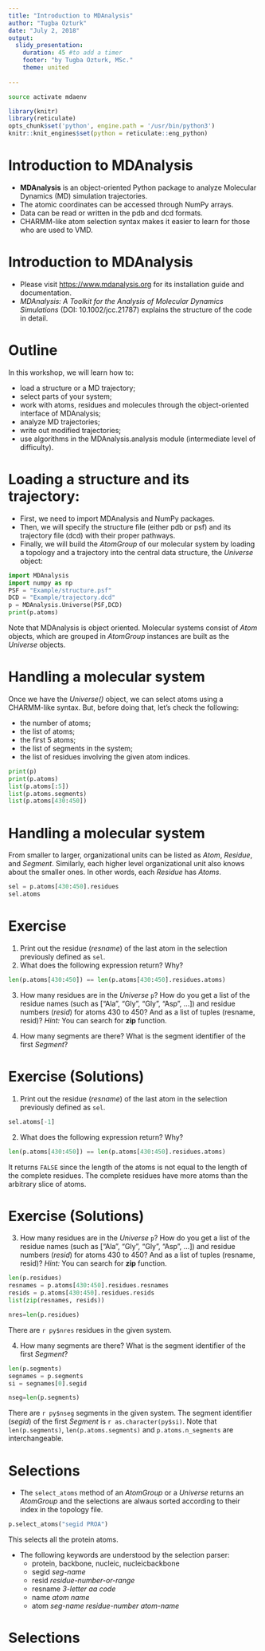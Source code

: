 ```yaml
---
title: "Introduction to MDAnalysis"
author: "Tugba Ozturk"
date: "July 2, 2018"
output: 
  slidy_presentation:
    duration: 45 #to add a timer
    footer: "by Tugba Ozturk, MSc."
    theme: united
    
---
```

```bash
source activate mdaenv
```


```r
library(knitr)
library(reticulate)
opts_chunk$set('python', engine.path = '/usr/bin/python3')
knitr::knit_engines$set(python = reticulate::eng_python)
```


# Introduction to MDAnalysis 


- **MDAnalysis** is an object-oriented Python package to analyze Molecular Dynamics (MD) simulation trajectories. 
- The atomic coordinates can be accessed through NumPy arrays.
- Data can be read or written in the pdb and dcd formats.
- CHARMM-like atom selection syntax makes it easier to learn for those who are used to VMD.


# Introduction to MDAnalysis

- Please visit <https://www.mdanalysis.org> for its installation guide and documentation. 
- *MDAnalysis: A Toolkit for the Analysis of Molecular Dynamics Simulations* (DOI: 10.1002/jcc.21787) explains the structure of the code in detail.

# Outline
In this workshop, we will learn how to:

- load a structure or a MD trajectory;
- select parts of your system;
- work with atoms, residues and molecules through the object-oriented interface of MDAnalysis;
- analyze MD trajectories;
- write out modified trajectories;
- use algorithms in the MDAnalysis.analysis module (intermediate level of difficulty).

# Loading a structure and its trajectory:
- First, we need to import MDAnalysis and NumPy packages.
- Then, we will specify the structure file (either pdb or psf) and its trajectory file (dcd) with their proper pathways.
- Finally, we will build the *AtomGroup* of our molecular system by loading a topology and a trajectory into the central data structure, the *Universe* object:
```python
import MDAnalysis
import numpy as np
PSF = "Example/structure.psf" 
DCD = "Example/trajectory.dcd"
p = MDAnalysis.Universe(PSF,DCD)
print(p.atoms)
```
Note that MDAnalysis is object oriented. Molecular systems consist of *Atom* objects, which are grouped in *AtomGroup* instances are built as the *Universe* objects.

# Handling a molecular system
Once we have the *Universe()* object, we can select atoms using a CHARMM-like syntax.
But, before doing that, let's check the following:

- the number of atoms;
- the list of atoms;
- the first 5 atoms;
- the list of segments in the system;
- the list of residues involving the given atom indices. 

```python
print(p)
print(p.atoms)
list(p.atoms[:5])
list(p.atoms.segments)
list(p.atoms[430:450])
```


# Handling a molecular system
From smaller to larger, organizational units can be listed as *Atom*, *Residue*, and *Segment*. Similarly, each higher level organizational unit also knows about the smaller ones. In other words, each *Residue* has *Atoms*.

```python
sel = p.atoms[430:450].residues
sel.atoms
```

# Exercise
1. Print out the residue (*resname*) of the last atom in the selection previously defined as `sel`.
2. What does the following expression return? Why?
```python
len(p.atoms[430:450]) == len(p.atoms[430:450].residues.atoms) 
```
3. How many residues are in the *Universe* `p`? How do you get a list of the residue names (such as ["Ala", "Gly", "Gly", "Asp", ...]) and residue numbers (*resid*) for atoms 430 to 450? And as a list of tuples (resname, resid)? *Hint:* You can search for **zip** function.

4. How many segments are there? What is the segment identifier of the first *Segment*?


# Exercise (Solutions)
1. Print out the residue (*resname*) of the last atom in the selection previously defined as `sel`.
```python
sel.atoms[-1]
```

2. What does the following expression return? Why?
```python
len(p.atoms[430:450]) == len(p.atoms[430:450].residues.atoms)
```
It returns `FALSE` since the length of the atoms is not equal to the length of the complete residues. The complete residues have more atoms than the arbitrary slice of atoms.

# Exercise (Solutions)
3. How many residues are in the *Universe* `p`?  How do you get a list of the residue names (such as ["Ala", "Gly", "Gly", "Asp", ...]) and residue numbers (*resid*) for atoms 430 to 450? And as a list of tuples (resname, resid)? *Hint:* You can search for **zip** function.
```python
len(p.residues)
resnames = p.atoms[430:450].residues.resnames
resids = p.atoms[430:450].residues.resids
list(zip(resnames, resids))
```
```python
nres=len(p.residues)                                        
``` 
There are `r py$nres` residues in the given system.

4. How many segments are there? What is the segment identifier of the first *Segment*?
```python
len(p.segments)
segnames = p.segments
si = segnames[0].segid
```
```python
nseg=len(p.segments)
```
There are `r py$nseg` segments in the given system. The segment identifier (*segid*) of the first *Segment* is `r as.character(py$si)`. Note that `len(p.segments)`, `len(p.atoms.segments)` and `p.atoms.n_segments` are interchangeable.

# Selections
- The `select_atoms` method of an *AtomGroup* or a *Universe* returns an *AtomGroup* and the selections are alwaus sorted according to their index in the topology file. 
```python
p.select_atoms("segid PROA")
```
This selects all the protein atoms.

- The following keywords are understood by the selection parser:
  - protein, backbone, nucleic, nucleicbackbone
  - segid *seg-name*
  - resid *residue-number-or-range*
  - resname *3-letter aa code*
  - name *atom name*
  - atom *seg-name residue-number atom-name*


# Selections





